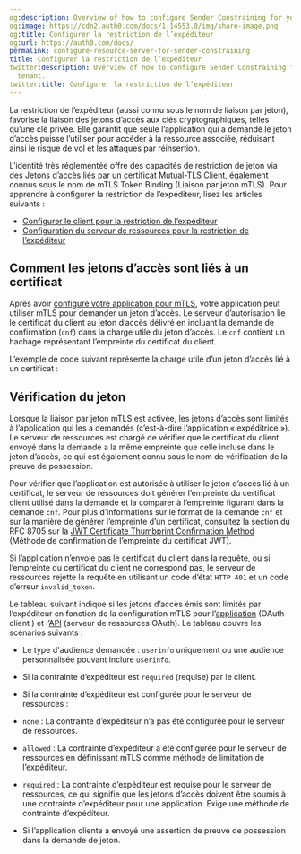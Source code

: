 ```yaml
---
og:description: Overview of how to configure Sender Constraining for your Auth0 tenant.
og:image: https://cdn2.auth0.com/docs/1.14553.0/img/share-image.png
og:title: Configurer la restriction de l’expéditeur
og:url: https://auth0.com/docs/
permalink: configure-resource-server-for-sender-constraining
title: Configurer la restriction de l’expéditeur
twitter:description: Overview of how to configure Sender Constraining for your Auth0
  tenant.
twitter:title: Configurer la restriction de l’expéditeur
---
```




La restriction de l’expéditeur (aussi connu sous le nom de liaison par jeton), favorise la liaison des jetons d’accès aux clés cryptographiques, telles qu’une clé privée. Elle garantit que seule l’application qui a demandé le jeton d’accès puisse l’utiliser pour accéder à la ressource associée, réduisant ainsi le risque de vol et les attaques par réinsertion.

L’identité très réglementée offre des capacités de restriction de jeton via des [Jetons d’accès liés par un certificat Mutual-TLS Client](https://www.rfc-editor.org/rfc/rfc8705), également connus sous le nom de mTLS Token Binding (Liaison par jeton mTLS). Pour apprendre à configurer la restriction de l’expéditeur, lisez les articles suivants :

* [Configurer le client pour la restriction de l’expéditeur](/configure-client-for-sender-constraining)
* [Configuration du serveur de ressources pour la restriction de l’expéditeur](/configure-sender-constraining/configure-resource-server-for-sender-constraining)

## Comment les jetons d’accès sont liés à un certificat



Après avoir [configuré votre application pour mTLS](/configure-mtls/configure-mtls-for-a-client), votre application peut utiliser mTLS pour demander un jeton d’accès. Le serveur d’autorisation lie le certificat du client au jeton d’accès délivré en incluant la demande de confirmation (`cnf`) dans la charge utile du jeton d’accès. Le `cnf` contient un hachage représentant l’empreinte du certificat du client.

L’exemple de code suivant représente la charge utile d’un jeton d’accès lié à un certificat :



## Vérification du jeton

Lorsque la liaison par jeton mTLS est activée, les jetons d’accès sont limités à l’application qui les a demandés (c’est-à-dire l’application « expéditrice »). Le serveur de ressources est chargé de vérifier que le certificat du client envoyé dans la demande a la même empreinte que celle incluse dans le jeton d’accès, ce qui est également connu sous le nom de vérification de la preuve de possession.

Pour vérifier que l’application est autorisée à utiliser le jeton d’accès lié à un certificat, le serveur de ressources doit générer l’empreinte du certificat client utilisé dans la demande et la comparer à l’empreinte figurant dans la demande `cnf`.  Pour plus d’informations sur le format de la demande `cnf` et sur la manière de générer l’empreinte d’un certificat, consultez la section du RFC 8705 sur la [JWT Certificate Thumbprint Confirmation Method](https://www.rfc-editor.org/rfc/rfc8705#name-jwt-certificate-thumbprint-) (Méthode de confirmation de l’empreinte du certificat JWT).

Si l’application n’envoie pas le certificat du client dans la requête, ou si l’empreinte du certificat du client ne correspond pas, le serveur de ressources rejette la requête en utilisant un code d’état `HTTP 401` et un code d’erreur `invalid_token`.

Le tableau suivant indique si les jetons d’accès émis sont limités par l’expéditeur en fonction de la configuration mTLS pour l’[application](/get-started/applications/configure-mtls/configure-mtls-for-a-client) (OAuth client ) et l’[API](/get-started/applications/configure-mtls/set-up-resource-server-for-token-binding) (serveur de ressources OAuth). Le tableau couvre les scénarios suivants :

* Le type d'audience demandée : `userinfo` uniquement ou une audience personnalisée pouvant inclure `userinfo`.
* Si la contrainte d’expéditeur est `required` (requise) par le client.
* Si la contrainte d’expéditeur est configurée pour le serveur de ressources :

* `none` : La contrainte d’expéditeur n’a pas été configurée pour le serveur de ressources.
* `allowed` : La contrainte d’expéditeur a été configurée pour le serveur de ressources en définissant mTLS comme méthode de limitation de l’expéditeur.
* `required` : La contrainte d’expéditeur est requise pour le serveur de ressources, ce qui signifie que les jetons d’accès doivent être soumis à une contrainte d’expéditeur pour une application. Exige une méthode de contrainte d’expéditeur.
* Si l’application cliente a envoyé une assertion de preuve de possession dans la demande de jeton.
